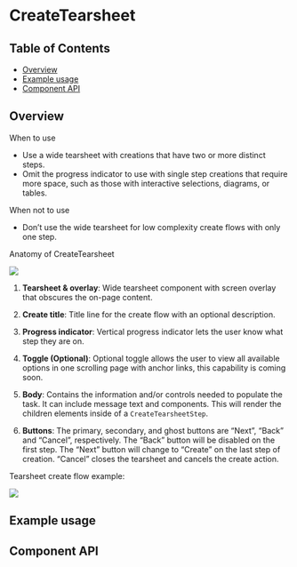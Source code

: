 
# CreateTearsheet

## Table of Contents

- [Overview](#overview)
- [Example usage](#example-usage)
- [Component API](#component-api)

## Overview

When to use

- Use a wide tearsheet with creations that have two or more distinct steps.
- Omit the progress indicator to use with single step creations that require
  more space, such as those with interactive selections, diagrams, or tables.

When not to use

- Don’t use the wide tearsheet for low complexity create flows with only one
  step.

Anatomy of CreateTearsheet

<img src={createTearsheetAnatomy} />

1. **Tearsheet & overlay**: Wide tearsheet component with screen overlay that
   obscures the on-page content.

2. **Create title**: Title line for the create flow with an optional
   description.

3. **Progress indicator**: Vertical progress indicator lets the user know what
   step they are on.

4. **Toggle (Optional)**: Optional toggle allows the user to view all available
   options in one scrolling page with anchor links, this capability is coming
   soon.

5. **Body**: Contains the information and/or controls needed to populate the
   task. It can include message text and components. This will render the
   children elements inside of a `CreateTearsheetStep`.

6. **Buttons**: The primary, secondary, and ghost buttons are “Next”, “Back” and
   “Cancel”, respectively. The “Back” button will be disabled on the first step.
   The “Next” button will change to “Create” on the last step of creation.
   “Cancel” closes the tearsheet and cancels the create action.

Tearsheet create flow example:

<img src={createTearsheetGif} />

## Example usage

<Canvas>
  <Story
    id={getStorybookSlug(
      pkg,
      CreateTearsheet.displayName,
      'multi-step-tearsheet'
    )}
  />
</Canvas>

## Component API

<ArgsTable />
